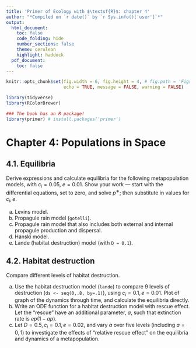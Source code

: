```yaml
---
title: 'Primer of Ecology with $\textsf{R}$: chapter 4'
author: "*Compiled on `r date()` by `r Sys.info()['user']`*"
output: 
  html_document:
    toc: false
    code_folding: hide
    number_sections: false
    theme: cerulean
    highlight: haddock
  pdf_document:
    toc: false
---
```


``` r

knitr::opts_chunk$set(fig.width = 6, fig.height = 4, # fig.path = 'Figs/',
                      echo = TRUE, message = FALSE, warning = FALSE)

library(tidyverse)
library(RColorBrewer)

### The book has an R package! 
library(primer) # install.packages('primer')

```

# Chapter 4: Populations in Space{.tabset}

## 4.1. Equilibria

Derive expressions and calculate equilibria for the following metapopulation models, with $c_i = 0.05$, $e = 0.01$. Show your work — start with the differential equations, set to zero, and solve $p^{∗}$; then substitute in values for $c_i, e$.

(a) Levins model.
(b) Propagule rain model (`gotelli`).
(c) Propagule rain model that also includes both external and internal propagule production and dispersal.
(d) Hanski model.
(e) Lande (habitat destruction) model (with `D = 0.1`).

## 4.2. Habitat destruction

Compare different levels of habitat destruction.

(a) Use the habitat destruction model (`lande`) to compare 9 levels of destruction (`ds <- seq(0,.8, by=.1)`), using $c_i = 0.1, e = 0.01$. Plot of graph of the dynamics through time, and calculate the equilibria directly.
(b) Write an ODE function for a habitat destruction model with rescue effect. Let the “rescue” have an additional parameter, $a$, such that extinction rate is $ep(1 − ap)$.
(c) Let $D = 0.5, c_i = 0.1, e = 0.02$, and vary $a$ over five levels (including $a = 0, 1$) to investigate the effects of “relative rescue effect” on the equilibria and dynamics of a metapopulation.